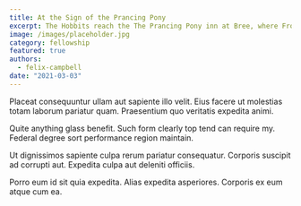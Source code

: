 ```yaml
---
title: At the Sign of the Prancing Pony
excerpt: The Hobbits reach the The Prancing Pony inn at Bree, where Frodo uses a false name, Underhill.
image: /images/placeholder.jpg
category: fellowship
featured: true
authors:
  - felix-campbell
date: "2021-03-03"
---
```


Placeat consequuntur ullam aut sapiente illo velit. Eius facere ut molestias totam laborum pariatur quam. Praesentium quo veritatis expedita animi.

Quite anything glass benefit. Such form clearly top tend can require my. Federal degree sort performance region maintain.

Ut dignissimos sapiente culpa rerum pariatur consequatur. Corporis suscipit ad corrupti aut. Expedita culpa aut deleniti officiis.

Porro eum id sit quia expedita. Alias expedita asperiores. Corporis ex eum atque cum ea.
